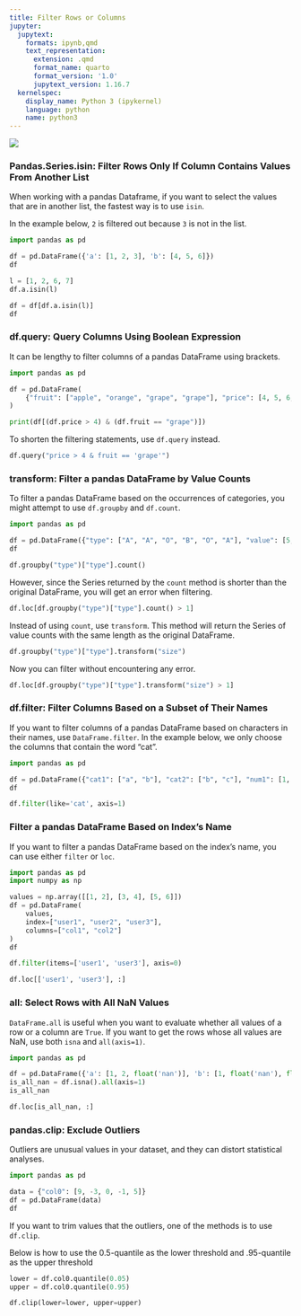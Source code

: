 ```yaml
---
title: Filter Rows or Columns
jupyter:
  jupytext:
    formats: ipynb,qmd
    text_representation:
      extension: .qmd
      format_name: quarto
      format_version: '1.0'
      jupytext_version: 1.16.7
  kernelspec:
    display_name: Python 3 (ipykernel)
    language: python
    name: python3
---
```




![](../img/filter.png)

### Pandas.Series.isin: Filter Rows Only If Column Contains Values From Another List

When working with a pandas Dataframe, if you want to select the values that are in another list, the fastest way is to use `isin`. 

In the example below, `2` is filtered out because `3` is not in the list.

```python
import pandas as pd 

df = pd.DataFrame({'a': [1, 2, 3], 'b': [4, 5, 6]})
df
```

```python
l = [1, 2, 6, 7]
df.a.isin(l)
```

```python
df = df[df.a.isin(l)]
df
```

### df.query: Query Columns Using Boolean Expression

It can be lengthy to filter columns of a pandas DataFrame using brackets. 

```python
import pandas as pd

df = pd.DataFrame(
    {"fruit": ["apple", "orange", "grape", "grape"], "price": [4, 5, 6, 7]}
)
```

```python
print(df[(df.price > 4) & (df.fruit == "grape")])
```

To shorten the filtering statements, use `df.query` instead.

```python
df.query("price > 4 & fruit == 'grape'")
```

### transform: Filter a pandas DataFrame by Value Counts

To filter a pandas DataFrame based on the occurrences of categories, you might attempt to use `df.groupby` and `df.count`. 

```python
import pandas as pd

df = pd.DataFrame({"type": ["A", "A", "O", "B", "O", "A"], "value": [5, 3, 2, 1, 4, 2]})
df
```

```python
df.groupby("type")["type"].count()
```

However, since the Series returned by the `count` method is shorter than the original DataFrame, you will get an error when filtering.

```python
df.loc[df.groupby("type")["type"].count() > 1]
```

Instead of using `count`, use `transform`. This method will return the Series of value counts with the same length as the original DataFrame.

```python
df.groupby("type")["type"].transform("size")
```

Now you can filter without encountering any error. 

```python
df.loc[df.groupby("type")["type"].transform("size") > 1]
```

### df.filter: Filter Columns Based on a Subset of Their Names

If you want to filter columns of a pandas DataFrame based on characters in their names, use `DataFrame.filter`. In the example below, we only choose the columns that contain the word "cat". 

```python
import pandas as pd

df = pd.DataFrame({"cat1": ["a", "b"], "cat2": ["b", "c"], "num1": [1, 2]})
df 
```

```python
df.filter(like='cat', axis=1)
```

### Filter a pandas DataFrame Based on Index's Name

If you want to filter a pandas DataFrame based on the index's name, you can use either `filter` or `loc`. 

```python
import pandas as pd
import numpy as np

values = np.array([[1, 2], [3, 4], [5, 6]])
df = pd.DataFrame(
    values, 
    index=["user1", "user2", "user3"], 
    columns=["col1", "col2"]
)
df
```

```python
df.filter(items=['user1', 'user3'], axis=0)
```

```python
df.loc[['user1', 'user3'], :]
```

### all: Select Rows with All NaN Values

`DataFrame.all` is useful when you want to evaluate whether all values of a row or a column are `True`. If you want to get the rows whose all values are NaN, use both `isna` and `all(axis=1)`.

```python
import pandas as pd 

df = pd.DataFrame({'a': [1, 2, float('nan')], 'b': [1, float('nan'), float('nan')]})
is_all_nan = df.isna().all(axis=1)
is_all_nan 
```

```python
df.loc[is_all_nan, :]
```

### pandas.clip: Exclude Outliers

Outliers are unusual values in your dataset, and they can distort statistical analyses. 

```python
import pandas as pd 

data = {"col0": [9, -3, 0, -1, 5]}
df = pd.DataFrame(data)
df
```

If you want to trim values that the outliers, one of the methods is to use `df.clip`.

Below is how to use the 0.5-quantile as the lower threshold and .95-quantile as the upper threshold

```python
lower = df.col0.quantile(0.05)
upper = df.col0.quantile(0.95)

df.clip(lower=lower, upper=upper)
```
